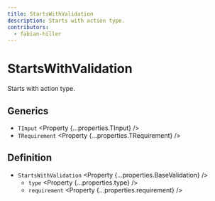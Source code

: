 ```yaml
---
title: StartsWithValidation
description: Starts with action type.
contributors:
  - fabian-hiller
---
```



# StartsWithValidation

Starts with action type.

## Generics

- `TInput` <Property {...properties.TInput} />
- `TRequirement` <Property {...properties.TRequirement} />

## Definition

- `StartsWithValidation` <Property {...properties.BaseValidation} />
  - `type` <Property {...properties.type} />
  - `requirement` <Property {...properties.requirement} />
